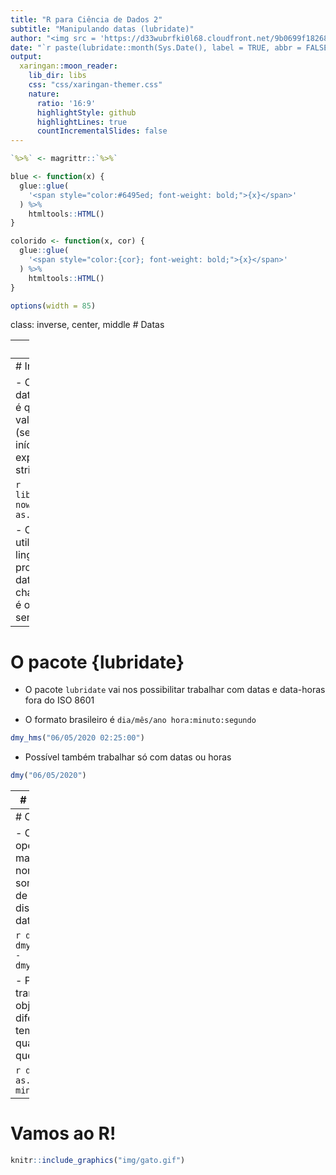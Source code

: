 ```yaml
---
title: "R para Ciência de Dados 2"
subtitle: "Manipulando datas (lubridate)"
author: "<img src = 'https://d33wubrfki0l68.cloudfront.net/9b0699f18268059bdd2e5c21538a29eade7cbd2b/67e5c/img/logo/cursor1-5.png' width = '30%'>"
date: "`r paste(lubridate::month(Sys.Date(), label = TRUE, abbr = FALSE, locale = 'pt_BR.UTF-8'), 'de', lubridate::year(Sys.Date()))`"
output:
  xaringan::moon_reader:
    lib_dir: libs
    css: "css/xaringan-themer.css"
    nature:
      ratio: '16:9'
      highlightStyle: github
      highlightLines: true
      countIncrementalSlides: false
---
```


```r
`%>%` <- magrittr::`%>%`

blue <- function(x) {
  glue::glue(
    '<span style="color:#6495ed; font-weight: bold;">{x}</span>'
  ) %>% 
    htmltools::HTML()
}

colorido <- function(x, cor) {
  glue::glue(
    '<span style="color:{cor}; font-weight: bold;">{x}</span>'
  ) %>% 
    htmltools::HTML()
}

options(width = 85)
```

class: inverse, center, middle
# Datas

---
# Motivação

- Datas e horas são provavelmente os dados mais delicados

- Realizar operações com tempo é algo bastante difícil

- Diversas fontes de dados contém datas mal formatadas

- Entender como o tempo funciona em programação é muito valioso

---
# Introdução

- O problema das datas e data-horas é que elas são valores numéricos (segundos
desde o início do universo) expressos com strings

```r
library(lubridate)
now()
as.numeric(now())
```

- O formato utilizado pelas linguagens de programação para data-horas se chama
ISO 8601 e é o _único_ que sempre funciona

---
# O pacote {lubridate}

- O pacote `lubridate` vai nos possibilitar trabalhar com datas e data-horas
fora do ISO 8601

- O formato brasileiro é `dia/mês/ano hora:minuto:segundo`

```r
dmy_hms("06/05/2020 02:25:00")
```

- Possível também trabalhar só com datas ou horas

```r
dmy("06/05/2020")
```

---
# Componentes

- Extrair os componentes de uma data pode ser importante para uma análise

```r
month("2020-05-06")
```

- Podemos também somar dias, horas, minutos, etc.

```r
today() + 2
now() + days(5)
```

---
# Operações

- Com os operadores matemáticos normais também somos capazes de calcular
distâncias entre datas e horas

```r
dif <- dmy("06/05/2020") - dmy("04/05/2020")
```

- Podemos transformar um objeto de diferença temporal em qualquer unidade que
queiramos

```r
dif
as.period(dif) / minutes(1)
```

---
# Vamos ao R!

```r
knitr::include_graphics("img/gato.gif")
```
